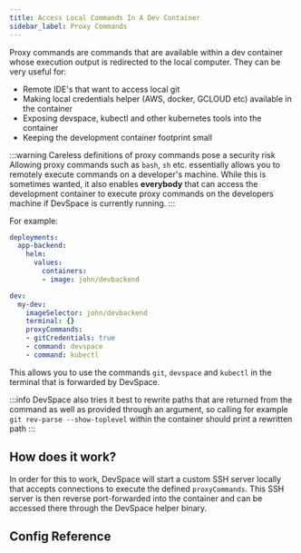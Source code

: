```yaml
---
title: Access Local Commands In A Dev Container
sidebar_label: Proxy Commands
---
```




Proxy commands are commands that are available within a dev container whose execution output is redirected to the local computer. They can be very useful for:
- Remote IDE's that want to access local git
- Making local credentials helper (AWS, docker, GCLOUD etc) available in the container
- Exposing devspace, kubectl and other kubernetes tools into the container
- Keeping the development container footprint small

:::warning Careless definitions of proxy commands pose a security risk
Allowing proxy commands such as `bash`, `sh` etc. essentially allows you to remotely execute commands on a developer's machine. While this is sometimes wanted, it also enables **everybody** that can access the development container to execute proxy commands on the developers machine if DevSpace is currently running.
:::

For example:
```yaml
deployments:
  app-backend:
    helm:
      values:
        containers:
        - image: john/devbackend

dev:
  my-dev:
    imageSelector: john/devbackend
    terminal: {}
    proxyCommands:
    - gitCredentials: true
    - command: devspace
    - command: kubectl
```

This allows you to use the commands `git`, `devspace` and `kubectl` in the terminal that is forwarded by DevSpace.

:::info
DevSpace also tries it best to rewrite paths that are returned from the command as well as provided through an argument, so calling for example `git rev-parse --show-toplevel` within the container should print a rewritten path
:::


## How does it work?
In order for this to work, DevSpace will start a custom SSH server locally that accepts connections to execute the defined `proxyCommands`. This SSH server is then reverse port-forwarded into the container and can be accessed there through the DevSpace helper binary.


## Config Reference

<ConfigPartial/>
